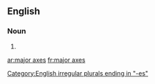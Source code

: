 ==English==

===Noun===
{{head|en|noun plural form|head=[[major]] [[axes]]}}

# {{plural of|major axis|lang=en}}

[[Category:English irregular plurals ending in "-es"]]

[[ar:major axes]]
[[fr:major axes]]